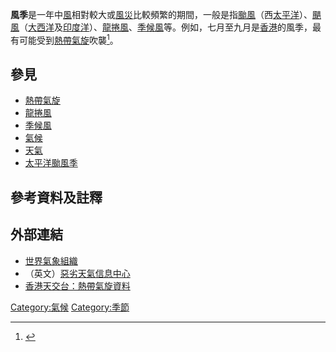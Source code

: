 {{not|季风}}
'''風季'''是一年中[[風|風]]相對較大或[[風災|風災]]比較頻繁的期間，一般是指[[颱風|颱風]]（西[[太平洋|太平洋]]）、[[颶風|颶風]]（[[大西洋|大西洋]]及[[印度洋|印度洋]]）、[[龍捲風|龍捲風]]、[[季候風|季候風]]等。例如，七月至九月是[[香港|香港]]的風季，最有可能受到[[熱帶氣旋|熱帶氣旋]]吹襲<ref>{{Cite web |url=http://www.weather.gov.hk/wxinfo/climat/climahkc.htm |title=香港天文台：香港氣候 |access-date=2008-07-25 |archive-url=https://web.archive.org/web/20070510213744/http://www.weather.gov.hk/wxinfo/climat/climahkc.htm |archive-date=2007-05-10 |dead-url=yes }}</ref>。

== 參見 ==

*[[熱帶氣旋|熱帶氣旋]]
*[[龍捲風|龍捲風]]
*[[季候風|季候風]]
*[[氣候|氣候]]
*[[天氣|天氣]]
*[[太平洋颱風季|太平洋颱風季]]

== 參考資料及註釋 ==

<references />

== 外部連結 ==

*[http://www.wmo.int/pages/index_zh.html 世界氣象組織]
*（英文）[http://severe.worldweather.org/ 惡劣天氣信息中心]
*[http://www.weather.gov.hk/informtc/tcInfoc.htm?defaultpopup=0 香港天交台：熱帶氣旋資料]{{Dead link|date=2020年2月 |bot=InternetArchiveBot |fix-attempted=yes }}

{{geo-term-stub}}
{{weather-stub}}

[[Category:氣候|Category:氣候]]
[[Category:季節|Category:季節]]
